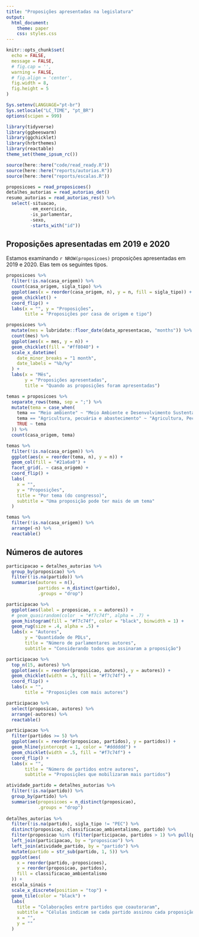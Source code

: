 ```yaml
---
title: "Proposições apresentadas na legislatura"
output:
  html_document:
    theme: paper
    css: styles.css
---
```


```r
knitr::opts_chunk$set(
  echo = FALSE,
  message = FALSE,
  # fig.cap = '',
  warning = FALSE,
  # fig.align = 'center',
  fig.width = 8,
  fig.height = 5
)

Sys.setenv(LANGUAGE="pt-br")
Sys.setlocale("LC_TIME", "pt_BR")
options(scipen = 999)
```

```r
library(tidyverse)
library(ggbeeswarm)
library(ggchicklet)
library(hrbrthemes)
library(reactable)
theme_set(theme_ipsum_rc())

source(here::here("code/read_ready.R"))
source(here::here("reports/autorias.R"))
source(here::here("reports/escalas.R"))
```

```r
proposicoes = read_proposicoes()
detalhes_autorias = read_autorias_det()
resumo_autorias = read_autorias_res() %>%  
  select(-situacao,
         -em_exercicio,
         -is_parlamentar,
         -sexo,
         -starts_with("id"))
```

## Proposições apresentadas em 2019 e 2020

Estamos examinando `r NROW(proposicoes)` proposições apresentadas em 2019 e 2020. Elas tem os seguintes tipos.

```r
proposicoes %>% 
  filter(!is.na(casa_origem)) %>% 
  count(casa_origem, sigla_tipo) %>% 
  ggplot(aes(x = reorder(casa_origem, n), y = n, fill = sigla_tipo)) + 
  geom_chicklet() + 
  coord_flip() + 
  labs(x = "", y = "Proposições", 
       title = "Proposições por casa de origem e tipo")
```


```r
proposicoes %>%
  mutate(mes = lubridate::floor_date(data_apresentacao, "months")) %>%
  count(mes) %>%
  ggplot(aes(x = mes, y = n)) +
  geom_chicklet(fill = "#ff8040") +
  scale_x_datetime(
    date_minor_breaks = "1 month",
    date_labels = "%b/%y"
  ) +
  labs(x = "Mês",
       y = "Proposições apresentadas",
       title = "Quando as proposições foram apresentadas")
```

```r
temas = proposicoes %>%
  separate_rows(tema, sep = ";") %>%
  mutate(tema = case_when(
    tema == "Meio ambiente" ~ "Meio Ambiente e Desenvolvimento Sustentável", 
    tema == "Agricultura, pecuária e abastecimento" ~ "Agricultura, Pecuária, Pesca e Extrativismo", 
    TRUE ~ tema 
  )) %>% 
  count(casa_origem, tema) 

temas %>%
  filter(!is.na(casa_origem)) %>% 
  ggplot(aes(x = reorder(tema, n), y = n)) +
  geom_col(fill = "#21a6a0") +
  facet_grid(. ~ casa_origem) + 
  coord_flip() +
  labs(
    x = "",
    y = "Proposições",
    title = "Por tema (do congresso)",
    subtitle = "Uma proposição pode ter mais de um tema"
  )
```

```r
temas %>% 
  filter(!is.na(casa_origem)) %>% 
  arrange(-n) %>% 
  reactable()
```

## Números de autores

```r
participacao = detalhes_autorias %>%
  group_by(proposicao) %>% 
  filter(!is.na(partido)) %>% 
  summarise(autores = n(), 
            partidos = n_distinct(partido), 
            .groups = "drop")
```

```r
participacao %>%
  ggplot(aes(label = proposicao, x = autores)) +
  # geom_quasirandom(color  = "#f7c74f", alpha = .7) +
  geom_histogram(fill = "#f7c74f", color = "black", binwidth = 1) +
  geom_rug(size = .4, alpha = .5) + 
  labs(x = "Autores",
       y = "Quantidade de PDLs",
       title = "Número de parlamentares autores",
       subtitle = "Considerando todos que assinaram a proposição")
```

```r
participacao %>% 
  top_n(15, autores) %>% 
  ggplot(aes(x = reorder(proposicao, autores), y = autores)) + 
  geom_chicklet(width = .5, fill = "#f7c74f") +
  coord_flip() + 
  labs(x = "", 
       title = "Proposições com mais autores")
```
```r
participacao %>% 
  select(proposicao, autores) %>% 
  arrange(-autores) %>% 
  reactable()
```


```r
participacao %>% 
  filter(partidos >= 5) %>% 
  ggplot(aes(x = reorder(proposicao, partidos), y = partidos)) + 
  geom_hline(yintercept = 1, color = "#dddddd") + 
  geom_chicklet(width = .5, fill = "#f7c74f") +
  coord_flip() + 
  labs(x = "", 
       title = "Número de partidos entre autores", 
       subtitle = "Proposições que mobilizaram mais partidos")
```
```r
atividade_partido = detalhes_autorias %>% 
  filter(!is.na(partido)) %>% 
  group_by(partido) %>% 
  summarise(proposicoes = n_distinct(proposicao), 
            .groups = "drop")
  
detalhes_autorias %>%
  filter(!is.na(partido), sigla_tipo != "PEC") %>% 
  distinct(proposicao, classificacao_ambientalismo, partido) %>%
  filter(proposicao %in% (filter(participacao, partidos > 1) %>% pull(proposicao))) %>%
  left_join(participacao, by = "proposicao") %>%
  left_join(atividade_partido, by = "partido") %>%
  mutate(partido = str_sub(partido, 1, 5)) %>% 
  ggplot(aes(
    x = reorder(partido,-proposicoes),
    y = reorder(proposicao, partidos), 
    fill = classificacao_ambientalismo
  )) +
  escala_sinais +
  scale_x_discrete(position = "top") + 
  geom_tile(color = "black") +
  labs(
    title = "Colaborações entre partidos que coautoraram",
    subtitle = "Células indicam se cada partido assinou cada proposição. Ignoramos PECs.",
    x = "",
    y = ""
  )
```
